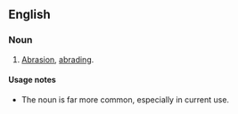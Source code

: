 ==English==

===Noun===
{{en-noun|-}}

# {{context|dated|lang=en}} [[abrasion|Abrasion]], [[abrade|abrading]].

====Usage notes====
* The noun {{m|en|abrasion}} is far more common, especially in current use.